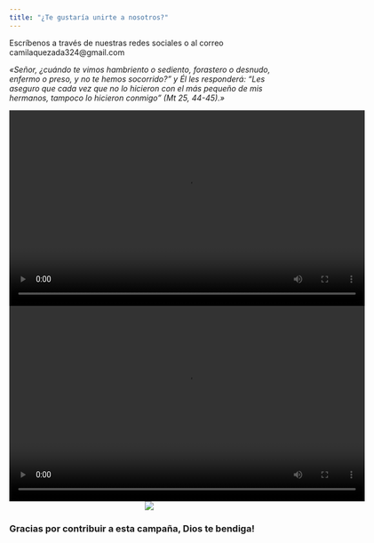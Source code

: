```yaml
---
title: "¿Te gustaría unirte a nosotros?"
---
```

Escríbenos a través de nuestras redes sociales o al correo camilaquezada324@gmail.com

*«Señor, ¿cuándo te vimos hambriento o sediento, forastero o desnudo, enfermo o preso, y no te hemos socorrido?”
y Él les responderá: “Les aseguro que cada vez que no lo hicieron con el más pequeño de mis hermanos, tampoco lo hicieron conmigo” (Mt 25, 44-45).»*


<center>![](Capturas/entrega_Fidel.mp4){width=640 height=352}</center>
<center>![](Capturas/olla_comun_2junio.mp4){width=640 height=352}</center>



<center>![](Capturas/maxima_proteccion.jpeg)</center>


### Gracias por contribuir a esta campaña, Dios te bendiga!
